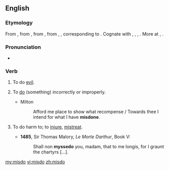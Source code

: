 ==English==
===Etymology===
From {{etyl|enm|en}} {{term|misdon|lang=enm}}, from {{etyl|ang|en}} {{term|misdon|misdōn|to do evil, transgress, do amiss, err|lang=ang}}, from {{etyl|gem-pro|en}} {{recons|missadōną||to do wrongly|lang=gem-pro}}, from {{recons|missa-||mis-|lang=gem-pro}}, {{recons|dōną||to do|lang=gem-pro}}, corresponding to {{prefix|mis|do}}. Cognate with {{etyl|ofs|-}} {{term|misdua|misdūa|to misdo|lang=ofs}}, {{etyl|nl|-}} {{term|misdoen||to offend, do wrongly|lang=nl}}, {{etyl|gml|-}} {{term|misdon|misdōn|to misdo|lang=gml}}, {{etyl|gmh|-}} {{term|missetuon||to transgress, offend, blame|lang=gmh}}. More at {{l|en|mis-}}, {{l|en|do}}.

===Pronunciation===
*{{a|UK}} {{IPA|/mɪsˈduː/}}

===Verb===
{{en-verb|misdoes|misdoing|misdid|misdone}}

# {{archaic|intransitive}} To do [[evil]].
# {{transitive}} To [[do]] (something) incorrectly or improperly.
#* Milton
#*: Afford me place to show what recompense / Towards thee I intend for what I have '''misdone'''.
# {{archaic|transitive}} To do harm to; to [[injure]], [[mistreat]].
#*'''1485''', Sir Thomas Malory, ''Le Morte Darthur'', Book V:
#*:Shall non '''myssedo''' you, madam, that to me longis, for I graunt the chartyrs [...].

[[my:misdo]]
[[vi:misdo]]
[[zh:misdo]]